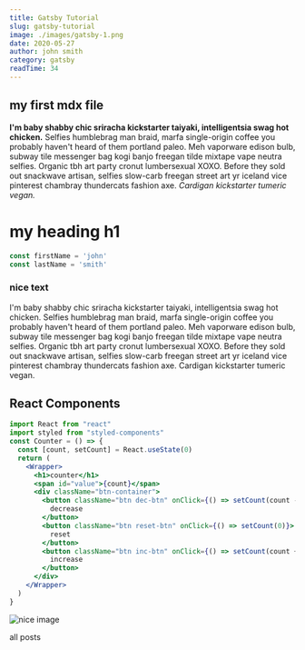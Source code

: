 ```yaml
---
title: Gatsby Tutorial
slug: gatsby-tutorial
image: ./images/gatsby-1.png
date: 2020-05-27
author: john smith
category: gatsby
readTime: 34
---
```




## my first mdx file

**I'm baby shabby chic sriracha kickstarter taiyaki, 
intelligentsia swag hot chicken.** Selfies humblebrag man braid, 
marfa single-origin coffee you probably haven't heard of them portland paleo. 
Meh vaporware edison bulb, subway tile messenger bag kogi banjo freegan tilde mixtape 
vape neutra selfies. Organic tbh art party cronut lumbersexual XOXO. 
Before they sold out snackwave artisan, selfies slow-carb freegan street art yr 
iceland vice pinterest chambray thundercats fashion axe. 
_Cardigan kickstarter tumeric vegan._

# my heading h1

<div className="code">

```js
const firstName = 'john'
const lastName = 'smith'
```

</div>

<div className="nice-text">
<h3>nice text </h3>

<FiInfo className="nice-text-icon"></FiInfo>
I'm baby shabby chic sriracha kickstarter taiyaki, 
intelligentsia swag hot chicken. Selfies humblebrag man braid, 
marfa single-origin coffee you probably haven't heard of them portland paleo. 
Meh vaporware edison bulb, subway tile messenger bag kogi banjo freegan tilde mixtape 
vape neutra selfies. Organic tbh art party cronut lumbersexual XOXO. 
Before they sold out snackwave artisan, selfies slow-carb freegan street art yr 
iceland vice pinterest chambray thundercats fashion axe. 
Cardigan kickstarter tumeric vegan.
</div>

<h2> React Components </h2>

<Counter />

```jsx
import React from "react"
import styled from "styled-components"
const Counter = () => {
  const [count, setCount] = React.useState(0)
  return (
    <Wrapper>
      <h1>counter</h1>
      <span id="value">{count}</span>
      <div className="btn-container">
        <button className="btn dec-btn" onClick={() => setCount(count - 1)}>
          decrease
        </button>
        <button className="btn reset-btn" onClick={() => setCount(0)}>
          reset
        </button>
        <button className="btn inc-btn" onClick={() => setCount(count + 1)}>
          increase
        </button>
      </div>
    </Wrapper>
  )
}
```

<LikeButton />

<div className="mdx-img">

![nice image](./images/gatsby-1.png)

</div>

<Link to="/posts" className="btn center-btn">
    all posts
</Link>